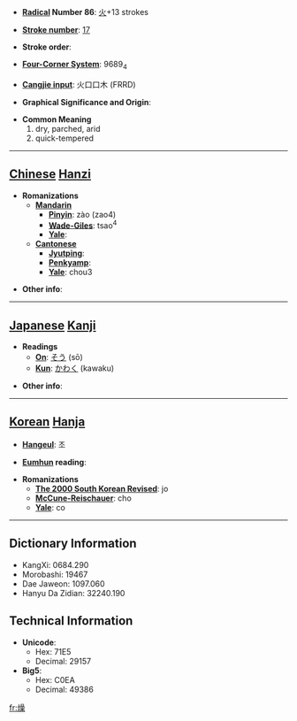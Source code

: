 * '''[[Wiktionary:Chinese radical index| Radical]] Number 86''': [[Wiktionary:Chinese radical index 火|火]]+13 strokes

* '''[[Wiktionary:Chinese total strokes index|Stroke number]]''': [[Wiktionary:Chinese total strokes index 17|17]]

* '''Stroke order''': 

* '''[[Wiktionary:Chinese four corner index|Four-Corner System]]''': 9689<sub>4</sub>

* '''[[Wiktionary:Chinese Cangjie index|Cangjie input]]''': 火口口木 (FRRD)

* '''Graphical Significance and Origin''': 

* '''Common Meaning'''
*#dry, parched, arid
*# quick-tempered


----

== [[Chinese]] [[Hanzi]] ==

* '''Romanizations'''
** '''[[Mandarin]]'''
*** '''[[Pinyin]]''': zào (zao4)
*** '''[[Wade-Giles]]''': tsao<sup>4</sup>
*** '''[[Yale]]''': 
** '''[[Cantonese]]'''
*** '''[[Jyutping]]''':
*** '''[[Penkyamp]]''': 
*** '''[[Yale]]''': chou3

* '''Other info''': 

----

== [[Japanese]] [[Kanji]] ==

* '''Readings'''
** '''[[On]]''': [[そう]] (sō)
** '''[[Kun]]''': [[かわく]] (kawaku)

* '''Other info''':  

----

== [[Korean]] [[Hanja]] ==

* '''[[Hangeul]]''': 조

* '''[[Eumhun]] reading''': 

* '''Romanizations'''
** '''[[The 2000 South Korean Revised Romanization|The 2000 South Korean Revised]]''': jo
** '''[[McCune-Reischauer]]''': cho
** '''[[Yale]]''': co

----

== Dictionary Information ==

* KangXi: 0684.290
* Morobashi: 19467
* Dae Jaweon: 1097.060
* Hanyu Da Zidian: 32240.190

== Technical Information ==

* '''Unicode''':
** Hex: 71E5
** Decimal: 29157
* '''Big5''':
** Hex: C0EA
** Decimal: 49386

[[fr:燥]]